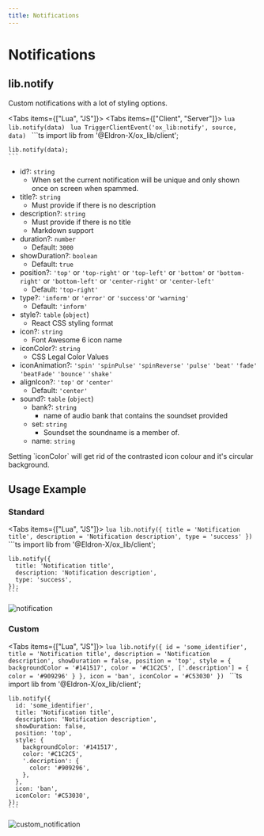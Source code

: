 ```yaml
---
title: Notifications
---
```



# Notifications

## lib.notify

Custom notifications with a lot of styling options.

<Tabs items={["Lua", "JS"]}>
  <Tab>
    <Tabs items={["Client", "Server"]}>
      <Tab>
        ```lua
        lib.notify(data)
        ```
      </Tab>
      <Tab>
        ```lua
        TriggerClientEvent('ox_lib:notify', source, data)
        ```
      </Tab>
    </Tabs>
  </Tab>
  <Tab>
    ```ts
    import lib from '@Eldron-X/ox_lib/client';

    lib.notify(data);
    ```
  </Tab>
</Tabs>

- id?: `string`
  - When set the current notification will be unique and only shown once on screen when spammed.
- title?: `string`
  - Must provide if there is no description
- description?: `string`
  - Must provide if there is no title
  - Markdown support
- duration?: `number`
  - Default: `3000`
- showDuration?: `boolean`
  - Default: `true`
- position?: `'top'` or `'top-right'` or `'top-left'` or `'bottom'` or `'bottom-right'` or `'bottom-left'` or `'center-right'` or `'center-left'`
  - Default: `'top-right'`
- type?: `'inform'` or `'error'` or `'success'`or `'warning'`
  - Default: `'inform'`
- style?: `table` (`object`)
  - React CSS styling format
- icon?: `string`
  - Font Awesome 6 icon name
- iconColor?: `string`
  - CSS Legal Color Values
- iconAnimation?: `'spin'` `'spinPulse'` `'spinReverse'` `'pulse'` `'beat'` `'fade'` `'beatFade'` `'bounce'` `'shake'`
- alignIcon?: `'top'` or `'center'`
  - Default: `'center'`
- sound?: `table` (`object`)
  - bank?: `string`
    - name of audio bank that contains the soundset provided
  - set: `string`
    - Soundset the soundname is a member of.
  - name: `string`
<Callout>
  Setting `iconColor` will get rid of the contrasted icon colour and it's circular background.
</Callout>

## Usage Example

### Standard

<Tabs items={["Lua", "JS"]}>
  <Tab>
    ```lua
    lib.notify({
        title = 'Notification title',
        description = 'Notification description',
        type = 'success'
    })
    ```
  </Tab>
  <Tab>
    ```ts
    import lib from '@Eldron-X/ox_lib/client';

    lib.notify({
      title: 'Notification title',
      description: 'Notification description',
      type: 'success',
    });
    ```
  </Tab>
</Tabs>

![notification](https://i.imgur.com/UOISjlm.png)

### Custom

<Tabs items={["Lua", "JS"]}>
  <Tab>
    ```lua
    lib.notify({
        id = 'some_identifier',
        title = 'Notification title',
        description = 'Notification description',
        showDuration = false,
        position = 'top',
        style = {
            backgroundColor = '#141517',
            color = '#C1C2C5',
            ['.description'] = {
              color = '#909296'
            }
        },
        icon = 'ban',
        iconColor = '#C53030'
    })
    ```
  </Tab>
  <Tab>
    ```ts
    import lib from '@Eldron-X/ox_lib/client';

    lib.notify({
      id: 'some_identifier',
      title: 'Notification title',
      description: 'Notification description',
      showDuration: false,
      position: 'top',
      style: {
        backgroundColor: '#141517',
        color: '#C1C2C5',
        '.decription': {
          color: '#909296',
        },
      },
      icon: 'ban',
      iconColor: '#C53030',
    });
    ```
  </Tab>
</Tabs>

![custom_notification](https://i.imgur.com/1qwsJsH.png)
